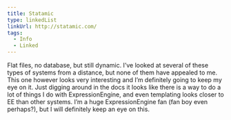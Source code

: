 ```yaml
---
title: Statamic
type: linkedList
linkUrl: http://statamic.com/
tags:
  - Info
  - Linked
---
```


Flat files, no database, but still dynamic. I’ve looked at several of these types of systems from a distance, but none of them have appealed to me. This one however looks very interesting and I’m definitely going to keep my eye on it. Just digging around in the docs it looks like there is a way to do a lot of things I do with ExpressionEngine, and even templating looks closer to EE than other systems. I’m a huge ExpressionEngine fan (fan boy even perhaps?), but I will definitely keep an eye on this.
